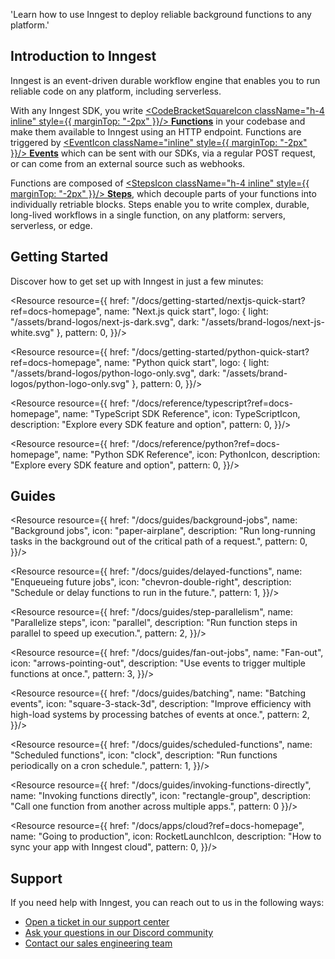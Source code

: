 
  'Learn how to use Inngest to deploy reliable background functions to any platform.'

## Introduction to Inngest

Inngest is an event-driven durable workflow engine that enables you to run reliable code on any platform, including serverless.

With any Inngest SDK, you write [<CodeBracketSquareIcon className="h-4 inline" style={{ marginTop: "-2px" }}/> **Functions**](/docs/learn/inngest-functions) in your codebase and make them available to Inngest using an HTTP endpoint. Functions are triggered by [<EventIcon className="inline" style={{ marginTop: "-2px" }}/> **Events**](docs/events) which can be sent with our SDKs, via a regular POST request, or can come from an external source such as webhooks.

Functions are composed of [<StepsIcon className="h-4 inline" style={{ marginTop: "-2px" }}/> **Steps**](/docs/learn/inngest-steps), which decouple parts of your functions into individually retriable blocks. Steps enable you to write complex, durable, long-lived workflows in a single function, on any platform: servers, serverless, or edge.


## Getting Started

Discover how to get set up with Inngest in just a few minutes:

<ResourceGrid cols={2} border={false}>

  <Resource resource={{
    href: "/docs/getting-started/nextjs-quick-start?ref=docs-homepage",
    name: "Next.js quick start",
    logo: { light: "/assets/brand-logos/next-js-dark.svg", dark: "/assets/brand-logos/next-js-white.svg" },
    pattern: 0,
  }}/>

  <Resource resource={{
    href: "/docs/getting-started/python-quick-start?ref=docs-homepage",
    name: "Python quick start",
    logo: { light: "/assets/brand-logos/python-logo-only.svg", dark: "/assets/brand-logos/python-logo-only.svg" },
    pattern: 0,
  }}/>

  <Resource resource={{
    href: "/docs/reference/typescript?ref=docs-homepage",
    name: "TypeScript SDK Reference",
    icon: TypeScriptIcon,
    description: "Explore every SDK feature and option",
    pattern: 0,
  }}/>

  <Resource resource={{
    href: "/docs/reference/python?ref=docs-homepage",
    name: "Python SDK Reference",
    icon: PythonIcon,
    description: "Explore every SDK feature and option",
    pattern: 0,
  }}/>

</ResourceGrid>


## Guides

<ResourceGrid cols={3}>

<Resource resource={{
  href: "/docs/guides/background-jobs",
  name: "Background jobs",
  icon: "paper-airplane",
  description: "Run long-running tasks in the background out of the critical path of a request.",
  pattern: 0,
}}/>

<Resource resource={{
  href: "/docs/guides/delayed-functions",
  name: "Enqueueing future jobs",
  icon: "chevron-double-right",
  description: "Schedule or delay functions to run in the future.",
  pattern: 1,
}}/>

<Resource resource={{
  href: "/docs/guides/step-parallelism",
  name: "Parallelize steps",
  icon: "parallel",
  description: "Run function steps in parallel to speed up execution.",
  pattern: 2,
}}/>

<Resource resource={{
  href: "/docs/guides/fan-out-jobs",
  name: "Fan-out",
  icon: "arrows-pointing-out",
  description: "Use events to trigger multiple functions at once.",
  pattern: 3,
}}/>

<Resource resource={{
  href: "/docs/guides/batching",
  name: "Batching events",
  icon: "square-3-stack-3d",
  description: "Improve efficiency with high-load systems by processing batches of events at once.",
  pattern: 2,
}}/>

<Resource resource={{
  href: "/docs/guides/scheduled-functions",
  name: "Scheduled functions",
  icon: "clock",
  description: "Run functions periodically on a cron schedule.",
  pattern: 1,
}}/>

<Resource resource={{
  href: "/docs/guides/invoking-functions-directly",
  name: "Invoking functions directly",
  icon: "rectangle-group",
  description: "Call one function from another across multiple apps.",
  pattern: 0
}}/>

<Resource resource={{
  href: "/docs/apps/cloud?ref=docs-homepage",
  name: "Going to production",
  icon: RocketLaunchIcon,
  description: "How to sync your app with Inngest cloud",
  pattern: 0,
}}/>

</ResourceGrid>

## Support

If you need help with Inngest, you can reach out to us in the following ways:

* [Open a ticket in our support center](https://app.inngest.com/support)
* [Ask your questions in our Discord community](/discord)
* [Contact our sales engineering team](/contact?ref=docs)
